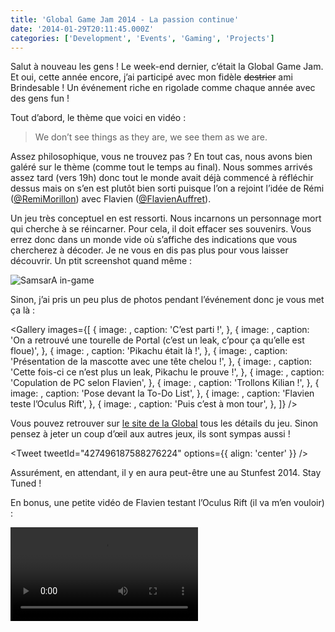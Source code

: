 ```yaml
---
title: 'Global Game Jam 2014 - La passion continue'
date: '2014-01-29T20:11:45.000Z'
categories: ['Development', 'Events', 'Gaming', 'Projects']
---
```

Salut à nouveau les gens ! Le week-end dernier, c’était la Global Game Jam. Et oui, cette année encore, j’ai participé avec mon fidèle ~~destrier~~ ami Brindesable ! Un événement riche en rigolade comme chaque année avec des gens fun !

Tout d’abord, le thème que voici en vidéo :

<YouTube videoId="z2w9VIMDN5o" />

> We don’t see things as they are, we see them as we are.

Assez philosophique, vous ne trouvez pas ? En tout cas, nous avons bien galéré sur le thème (comme tout le temps au final). Nous sommes arrivés assez tard (vers 19h) donc tout le monde avait déjà commencé à réfléchir dessus mais on s’en est plutôt bien sorti puisque l’on a rejoint l’idée de Rémi ([@RemiMorillon](http://twitter.com/RemiMorillon 'Retrouvez-le sur Twitter ;)')) avec Flavien ([@FlavienAuffret](http://twitter.com/FlavienAuffret 'Retrouvez-le sur Twitter ;)')).

Un jeu très conceptuel en est ressorti. Nous incarnons un personnage mort qui cherche à se réincarner. Pour cela, il doit effacer ses souvenirs. Vous errez donc dans un monde vide où s’affiche des indications que vous chercherez à décoder. Je ne vous en dis pas plus pour vous laisser découvrir. Un ptit screenshot quand même :

![SamsarA in-game](https://github-camo.global.ssl.fastly.net/2301932e6c0f8282424e7fb208eda33b8cc23c6c/687474703a2f2f7777772e676c6f62616c67616d656a616d2e6f72672f73697465732f64656661756c742f66696c65732f7374796c65732f67616d655f636f6e74656e745f5f776964652f7075626c69632f67616d65732f73637265656e73686f74732f73637265656e73686f742d626f7264657265642d312e706e673f69746f6b3d5f376863656a7531)

Sinon, j’ai pris un peu plus de photos pendant l’événement donc je vous met ça là :

<Gallery
  images={[
    {
      image: <img src="BexwOsdIQAEOxeT.jpg" alt="" />,
      caption: 'C’est parti !',
    },
    {
      image: <img src="2014-01-26-10.10.10.jpg" alt="" />,
      caption:
        'On a retrouvé une tourelle de Portal (c’est un leak, c’pour ça qu’elle est floue)',
    },
    {
      image: <img src="2014-01-26-08.46.32.jpg" alt="" />,
      caption: 'Pikachu était là !',
    },
    {
      image: <img src="Bex_KEoIYAA9vyc.jpg" alt="" />,
      caption: 'Présentation de la mascotte avec une tête chelou !',
    },
    {
      image: <img src="Be54OIMIUAAhh2j.jpg" alt="" />,
      caption: 'Cette fois-ci ce n’est plus un leak, Pikachu le prouve !',
    },
    {
      image: <img src="Be20wADIYAAyT_x.jpg" alt="" />,
      caption: 'Copulation de PC selon Flavien',
    },
    {
      image: <img src="Be3PNiHIgAAZ5kl.jpg" alt="" />,
      caption: 'Trollons Kilian !',
    },
    {
      image: <img src="Be5pPrHIQAAmsxD.jpg" alt="" />,
      caption: 'Pose devant la To-Do List',
    },
    {
      image: <img src="2014-01-24-22.23.20.jpg" alt="" />,
      caption: 'Flavien teste l’Oculus Rift',
    },
    {
      image: <img src="oculus_rift.jpg" alt="" />,
      caption: 'Puis c’est à mon tour',
    },
  ]}
/>

Vous pouvez retrouver sur [le site de la Global](http://globalgamejam.org/2014/games/samsara 'SamsarA sur GlobalGameJam.org') tous les détails du jeu. Sinon pensez à jeter un coup d’œil aux autres jeux, ils sont sympas aussi !

<Tweet tweetId="427496187588276224" options={{ align: 'center' }} />

Assurément, en attendant, il y en aura peut-être une au Stunfest 2014. Stay Tuned !

En bonus, une petite vidéo de Flavien testant l’Oculus Rift (il va m’en vouloir) :

<Video>
  <source type="video/webm" src="flavien-oculus-rift.webm" />
  <source type="video/mp4" src="flavien-oculus-rift.mp4" />
</Video>
